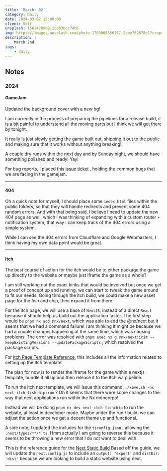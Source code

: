 ```yaml
---
title: 'March: 02'
category: Daily
date: 2024-03-02 12:00:00
client: Self
unsplash: 1561478908-1ceb3bcc74b6
img: https://images.unsplash.com/photo-1709065556197-2cbe782878e1?crop=entropy&cs=srgb&fm=jpg&ixid=MnwzNjM5Nzd8MHwxfHJhbmRvbXx8fHx8fHx8fDE2ODE3NDg2ODY&ixlib=rb-4.0.3&q=85
description: |
    March 2nd
tags:
    - daily
---
```




<MDXJS>

## Notes

<MDXJS>

### 2024

</MDXJS>

<MDXJS>

#### GameJam

Updated the background cover with a new [bg!](https://utfs.io/f/6711c1c9-bdd9-4a3a-bc61-ecc74aaa96a8-8wxnl0.webp)

I am currently in the process of preparing the pipelines for a release build, it is a bit painful to understand all the moving parts but I think we will get there by tonight.

It really is just slowly getting the game built out, shipping it out to the public and making sure that it works without anything breaking!

A couple dry runs within the next day and by Sunday night, we should have something polished and ready! Yay!

For bug reports, I placed this [issue ticket](https://github.com/KBVE/kbve/issues/836) , holding the common bugs that we are facing in the gamejam.

</MDXJS>

---

<MDXJS>

#### 404

Oh a quick note for myself, I should place some `index.html` files within the public folders, so that they will handle redirects and prevent some 404 random errors.
And with that being said, I believe I need to update the new 404 page as well, which I was thinking of expanding with a custom router + notification system, that way I can keep track of the 404 errors using a simple system.

While I can see the 404 errors from Cloudflare and Google Webmasters, I think having my own data point would be great. 

</MDXJS>

---

#### Itch

<MDXJS>

The best course of action for the itch would be to either package the game up directly to the website or maybe just iframe the game as a whole? 

I am still working out the exact kinks that would be involved but once we get a proof of concept up and running, we can start to tweak the game around to fit our needs.
Going through the itch build, we could make a new asset page for the fish and chip, then expand it from there.

For the itch page, we will use a base of `NextJS`, instead of a direct `React` because it should help us build out the application faster.
The first step would be `pnpm nx add @nx/next`, which was able to add the @nx/next but it seems that we had a command failure! 
I am thinking it might be because we had a couple changes happening at the same time, which was causing problems.
The error was resolved with `pnpm exec nx g @nx/next:init --keepExistingVersions --updatePackageScripts` , which resolved the package scripts.

For [Itch Page Template Reference](https://hedgiespresso.itch.io/itch-page-image-templates), this includes all the information related to setting up the Itch template!

The plan for now is to render the iframe for the game within a nextjs template, bundle it all up and then release it to the Itch via pipeline.

To run the itch next template, we will issue this command:
`./kbve.sh -nx next-itch-fishchip:run` ? Oh it seems that there were some changes to the way that next applications run within the Nx monorepo!

Instead we will be doing `pnpm nx dev next-itch-fishchip` to run the website, at least in developer mode.
Maybe under the run / build, we can adjust the action once we get a decent theme up and functional.

A side note, I updated the includes for the `tsconfig.json` , allowing the `.next/types/**/*.ts`. Hmm actually I am going to reverse this because it seems to be throwing a new error that I do not want to deal with.

This is the reference guide for the [Next Static Build](https://nextjs.org/docs/pages/building-your-application/deploying/static-exports)
Based off the guide, we will update the `next.config.js` to include an `output: 'export'` and `distDir: 'dist'` because we are looking to build a static website using next.



</MDXJS>

---

</MDXJS>